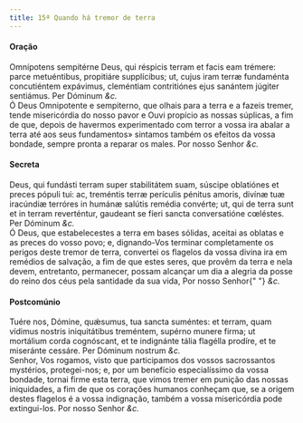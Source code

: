 ```yaml
---
title: 15ª Quando há tremor de terra
---
```


<h4 class="text-center">Oração</h4>
<div class="container-fluid">
  <div class="row">
    <div class="col-6 dropcaps text-justify">
      Omnípotens sempitérne Deus, qui réspicis terram et facis eam trémere:
      parce metuéntibus, propitiáre supplícibus; ut, cujus iram terræ fundaménta
      concutiéntem expávimus, cleméntiam contritiónes ejus sanántem júgiter
      sentiámus. Per Dóminum <em>&c.</em>
    </div>
    <div class="col-6 dropcaps text-justify">
      Ó Deus Omnipotente e sempiterno, que olhais para a terra e a fazeis
      tremer, tende misericórdia do nosso pavor e Ouvi propício as nossas
      súplicas, a fim de que, depois de havermos experimentado com terror a
      vossa ira abalar a terra até aos seus fundamentos» sintamos também os
      efeitos da vossa bondade, sempre pronta a reparar os males. Por nosso
      Senhor <em>&c.</em>
    </div>
  </div>
</div>

<h4 class="text-center">Secreta</h4>
<div class="container-fluid">
  <div class="row">
    <div class="col-6 dropcaps text-justify">
      Deus, qui fundásti terram super stabilitátem suam, súscipe oblatiónes et
      preces pópuli tui: ac, treméntis terræ perículis pénitus amoris, divínæ
      tuæ iracúndiæ terróres in humánæ salútis remédia convérte; ut, qui de
      terra sunt et in terram reverténtur, gaudeant se fíeri sancta
      conversatióne cœléstes. Per Dóminum <em>&c.</em>
    </div>
    <div class="col-6 dropcaps text-justify">
      Ó Deus, que estabelecestes a terra em bases sólidas, aceitai as oblatas e
      as preces do vosso povo; e, dignando-Vos terminar completamente os perigos
      deste tremor de terra, convertei os flagelos da vossa divina ira em
      remédios de salvação, a fim de que estes seres, que provêm da terra e nela
      devem, entretanto, permanecer, possam alcançar um dia a alegria da posse
      do reino dos céus pela santidade da sua vida, Por nosso Senhor{" "}
      <em>&c.</em>
    </div>
  </div>
</div>

<h4 class="text-center">Postcomúnio</h4>
<div class="container-fluid">
  <div class="row">
    <div class="col-6 dropcaps text-justify">
      Tuére nos, Dómine, quǽsumus, tua sancta suméntes: et terram, quam vídimus
      nostris iniquitátibus treméntem, supérno munere firma; ut mortálium corda
      cognóscant, et te indignánte tália flagélla prodíre, et te miseránte
      cessáre. Per Dóminum nostrum <em>&c.</em>
    </div>
    <div class="col-6 dropcaps text-justify">
      Senhor, Vos rogamos, visto que participamos dos vossos sacrossantos
      mystérios, protegei-nos; e, por um benefício especialíssimo da vossa
      bondade, tornai firme esta terra, que vimos tremer em punição das nossas
      iniquidades, a fim de que os corações humanos conheçam que, se a origem
      destes flagelos é a vossa indignação, também a vossa misericórdia pode
      extingui-los. Por nosso Senhor <em>&c.</em>
    </div>
  </div>
</div>
